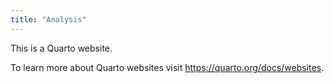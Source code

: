 ```yaml
---
title: "Analysis"
---
```


This is a Quarto website.

To learn more about Quarto websites visit <https://quarto.org/docs/websites>.
